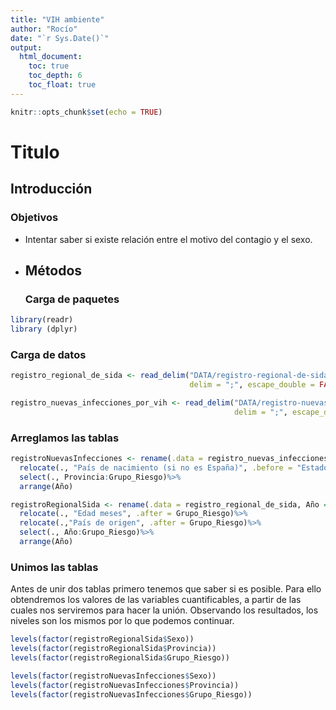 ```yaml
---
title: "VIH ambiente"
author: "Rocío"
date: "`r Sys.Date()`"
output:
  html_document:
    toc: true
    toc_depth: 6
    toc_float: true
---
```


```r
knitr::opts_chunk$set(echo = TRUE)
```
# Titulo
## Introducción

### Objetivos
- Intentar saber si existe relación entre el motivo del contagio y el sexo.
- 
## Métodos
### Carga de paquetes
```r
library(readr)
library (dplyr)
```
### Carga de datos
```r
registro_regional_de_sida <- read_delim("DATA/registro-regional-de-sida.csv",
                                        delim = ";", escape_double = FALSE, trim_ws = TRUE)

registro_nuevas_infecciones_por_vih <- read_delim("DATA/registro-nuevas-infecciones-por-vih.csv", 
                                                  delim = ";", escape_double = FALSE, trim_ws = TRUE)
```
### Arreglamos las tablas
```r
registroNuevasInfecciones <- rename(.data = registro_nuevas_infecciones_por_vih, Provincia = "Provincia residencia", Codigo_Riesgo = "Código Grupo de riesgo asignado", Grupo_Riesgo = "grupo riesgo", Año = "VIH")%>%
  relocate(., "País de nacimiento (si no es España)", .before = "Estado clínico de la infección por VIH")%>%
  select(., Provincia:Grupo_Riesgo)%>%
  arrange(Año)

registroRegionalSida <- rename(.data = registro_regional_de_sida, Año = "Año de diagnóstico", Edad = "Edad años", Codigo_Riesgo = "Código Grupo de riesgo", Grupo_Riesgo = "Grupo de riesgo", Provincia = "provincia")%>%
  relocate(., "Edad meses", .after = Grupo_Riesgo)%>%
  relocate(.,"País de origen", .after = Grupo_Riesgo)%>%
  select(., Año:Grupo_Riesgo)%>%
  arrange(Año)
```
### Unimos las tablas
Antes de unir dos tablas primero tenemos que saber si es posible. Para ello obtendremos los valores de las variables cuantificables, a partir de las cuales nos serviremos para hacer la unión. Observando los resultados, los niveles son los mismos por lo que podemos continuar.
```r
levels(factor(registroRegionalSida$Sexo))
levels(factor(registroRegionalSida$Provincia))
levels(factor(registroRegionalSida$Grupo_Riesgo))

levels(factor(registroNuevasInfecciones$Sexo))
levels(factor(registroNuevasInfecciones$Provincia))
levels(factor(registroNuevasInfecciones$Grupo_Riesgo))
```

```r

```
